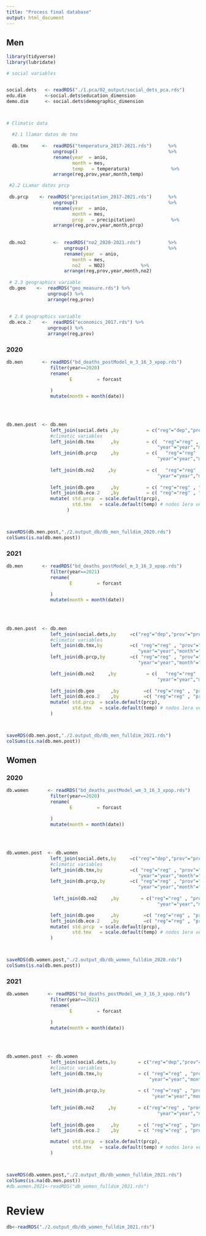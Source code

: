 ```yaml
---
title: "Process final database"
output: html_document
---
```





## Men

```r

library(tidyverse)
library(lubridate)

# social variables


social.dets   <- readRDS("./1.pca/02_output/social_dets_pca.rds") 
edu.dim       <-social.dets$education_dimension
demo.dim      <- social.dets$demographic_dimension



# Climatic data
  
  #2.1 llamar datos de tmx
  
  db.tmx     <-  readRDS("temperatura_2017-2021.rds")      %>%
                 ungroup()                                 %>% 
                 rename(year  = anio,
                        month = mes,
                        temp   = temperatura)               %>% 
                 arrange(reg,prov,year,month,temp)

 #2.2 LLamar datos prcp 
  
 db.prcp    <- readRDS("precipitation_2017-2021.rds")      %>%
                 ungroup()                                 %>% 
                 rename(year  = anio,
                        month = mes,
                        prcp   = precipitation)             %>% 
                 arrange(reg,prov,year,month,prcp)
 
 
 db.no2          <-  readRDS("no2_2020-2021.rds")          %>%
                     ungroup()                             %>%
                     rename(year  = anio,
                        month = mes,
                        no2   = NO2)             %>% 
                     arrange(reg,prov,year,month,no2)
 
 # 2.3 geographics variable
 db.geo    <-  readRDS("geo_measure.rds") %>% 
               ungroup() %>% 
               arrange(reg,prov)
 
 
 # 2.4 geographics variable
 db.eco.2    <-  readRDS("economics_2017.rds") %>% 
               ungroup() %>% 
               arrange(reg,prov)


```

### 2020


```r


db.men       <- readRDS("bd_deaths_postModel_m_3_16_3_xpop.rds")                              %>% 
                filter(year==2020)                                                             %>% 
                rename(
                       E         = forcast

                )                                                                            %>% 
                mutate(month = month(date))
         
  
  
  
db.men.post  <- db.men                                                                       %>% 
                left_join(social.dets ,by          = c("reg"="dep","prov"="prov"))           %>% 
                #climatic variables
                left_join(db.tmx      ,by          = c(  "reg"="reg" , "prov"="prov",
                                                       "year"="year","month"="month"))      %>% 
                left_join(db.prcp     ,by          = c(   "reg"="reg" , "prov"="prov", 
                                                       "year"="year","month"="month"))      %>% 
  
                left_join(db.no2     ,by           = c(   "reg"="reg" , "prov"="prov",
                                                       "year"="year","month"="month"))       %>%
  
                left_join(db.geo      ,by          = c( "reg"="reg" , "prov"="prov"))         %>%  
                left_join(db.eco.2    ,by          = c( "reg"="reg" , "prov"="prov"))         %>% 
                mutate( std.prcp  = scale.default(prcp),
                        std.tmx   = scale.default(temp) # nodos 1era version del modelamiento no resulto relevante
                      )



saveRDS(db.men.post,"./2.output_db/db_men_fulldim_2020.rds")
colSums(is.na(db.men.post))  
```


### 2021 

```r

db.men       <- readRDS("bd_deaths_postModel_m_3_16_3_xpop.rds")                            %>% 
                filter(year==2021)                                                          %>% 
                rename(
                       E         = forcast

                )                                                                           %>% 
                mutate(month = month(date))
         
  
  
  
db.men.post  <- db.men                                                                      %>% 
                left_join(social.dets,by     =c("reg"="dep","prov"="prov"))                 %>% 
                #climatic variables
                left_join(db.tmx,by          =c( "reg"="reg" , "prov"="prov",
                                                "year"="year","month"="month"))             %>% 
                left_join(db.prcp,by         =c( "reg"="reg" , "prov"="prov",
                                                "year"="year","month"="month"))             %>% 

                left_join(db.no2     ,by           = c(   "reg"="reg" , "prov"="prov",
                                                       "year"="year","month"="month"))      %>% 
  
                left_join(db.geo      ,by         =c( "reg"="reg" , "prov"="prov"))         %>%  
                left_join(db.eco.2    ,by         =c( "reg"="reg" , "prov"="prov"))         %>% 
                mutate( std.prcp  = scale.default(prcp),
                        std.tmx   = scale.default(temp) # nodos 1era version del modelamiento no resulto relevante
                )



saveRDS(db.men.post,"./2.output_db/db_men_fulldim_2021.rds")
colSums(is.na(db.men.post))  


```

## Women


### 2020

```r
db.women       <- readRDS("bd_deaths_postModel_wm_3_16_3_xpop.rds")                      %>% 
                filter(year==2020)                                                       %>% 
                rename(
                       E         = forcast

                )                                                                        %>% 
                mutate(month = month(date))
         
  
  
  
db.women.post  <- db.women                                                                %>% 
                left_join(social.dets,by     =c("reg"="dep","prov"="prov"))               %>% 
                #climatic variables
                left_join(db.tmx,by          =c( "reg"="reg" , "prov"="prov",
                                                "year"="year","month"="month"))           %>% 
                left_join(db.prcp,by         =c( "reg"="reg" , "prov"="prov",
                                                "year"="year","month"="month"))           %>% 
  
                 left_join(db.no2     ,by        = c("reg"="reg" , "prov"="prov",
                                                       "year"="year","month"="month"))      %>% 

                left_join(db.geo      ,by         =c( "reg"="reg" , "prov"="prov"))        %>%  
                left_join(db.eco.2    ,by         =c( "reg"="reg" , "prov"="prov"))        %>% 
                mutate( std.prcp  = scale.default(prcp),
                        std.tmx   = scale.default(temp) # nodos 1era version del modelamiento no resulto relevante
                )



saveRDS(db.women.post,"./2.output_db/db_women_fulldim_2020.rds")
colSums(is.na(db.men.post))  
```


### 2021 

```r
db.women       <- readRDS("bd_deaths_postModel_wm_3_16_3_xpop.rds")                      %>% 
                filter(year==2021)                                                    %>% 
                rename(
                       E         = forcast

                )                                                                     %>% 
                mutate(month = month(date))
         
  
  
  
db.women.post  <- db.women                                                               %>% 
                left_join(social.dets,by        = c("reg"="dep","prov"="prov"))          %>% 
                #climatic variables
                left_join(db.tmx,by             = c( "reg"="reg" , "prov"="prov",
                                                    "year"="year","month"="month"))      %>% 
  
                left_join(db.prcp,by            = c( "reg"="reg" , "prov"="prov",
                                                     "year"="year","month"="month"))      %>% 
  
                left_join(db.no2     ,by        = c("reg"="reg" , "prov"="prov",
                                                       "year"="year","month"="month"))      %>% 
  
                left_join(db.geo      ,by       = c( "reg"="reg" , "prov"="prov"))        %>%  
                left_join(db.eco.2    ,by       = c( "reg"="reg" , "prov"="prov"))        %>% 

                mutate( std.prcp  = scale.default(prcp),
                        std.tmx   = scale.default(temp) # nodos 1era version del modelamiento no resulto relevante
                )



saveRDS(db.women.post,"./2.output_db/db_women_fulldim_2021.rds")
colSums(is.na(db.men.post))  
#db.women.2021<-readRDS("db_women_fulldim_2021.rds")
```



# Review

```r
db<-readRDS("./2.output_db/db_women_fulldim_2021.rds")

```


